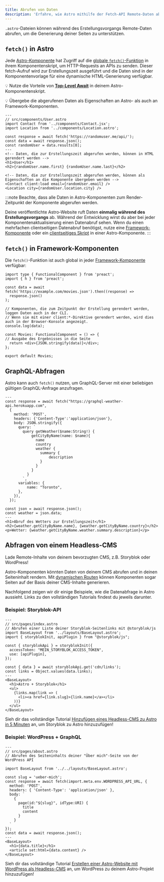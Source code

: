 ```yaml
---
title: Abrufen von Daten
description: 'Erfahre, wie Astro mithilfe der Fetch-API Remote-Daten abrufen kann.'
---
```


`.astro`-Dateien können während des Erstellungsvorgangs Remote-Daten abrufen, um die Generierung deiner Seiten zu unterstützen.

## `fetch()` in Astro

Jede [Astro-Komponente](/de/core-concepts/astro-components/) hat Zugriff auf die [globale `fetch()`-Funktion](https://developer.mozilla.org/en-US/docs/Web/API/fetch) in ihrem Komponentenskript, um HTTP-Requests an APIs zu senden. Dieser fetch-Aufruf wird zur Erstellungszeit ausgeführt und die Daten sind in der Komponentenvorlage für eine dynamische HTML-Generierung verfügbar.

💡 Nutze die Vorteile von [**Top-Level Await**](https://developer.mozilla.org/en-US/docs/Web/JavaScript/Reference/Operators/await#top_level_await) in deinem Astro-Komponentenskript.

💡 Übergebe die abgerufenen Daten als Eigenschaften an Astro- als auch an Framework-Komponenten.

```astro /await fetch\\(.*?\\)/
---
// src/components/User.astro
import Contact from '../components/Contact.jsx';
import Location from '../components/Location.astro';

const response = await fetch('https://randomuser.me/api/');
const data = await response.json();
const randomUser = data.results[0];
---
<!-- Daten, die zur Erstellungszeit abgerufen werden, können in HTML gerendert werden -->
<h1>User</h1>
<h2>{randomUser.name.first} {randomUser.name.last}</h2>

<!-- Daten, die zur Erstellungszeit abgerufen werden, können als Eigenschaften an die Komponente übergeben werden -->
<Contact client:load email={randomUser.email} />
<Location city={randomUser.location.city} />
```

:::note
Beachte, dass alle Daten in Astro-Komponenten zum Render-Zeitpunkt der Komponente abgerufen werden.

Deine veröffentlichte Astro-Website ruft Daten **einmalig während des Erstellungsvorgangs** ab. Während der Entwicklung wirst du aber bei jeder Komponentenaktualisierung einen Datenabruf sehen. Wenn du einen mehrfachen clientseitigen Datenabruf benötigst, nutze eine [Framework-Komponente](/de/core-concepts/framework-components/) oder ein [clientseitiges Skript](/de/core-concepts/astro-components/#clientseitige-skripte) in einer Astro-Komponente.
:::


## `fetch()` in Framework-Komponenten

Die `fetch()`-Funktion ist auch global in jeder [Framework-Komponente](/de/core-concepts/framework-components/) verfügbar:

```tsx title="src/components/Movies.tsx" /await fetch\\(.*?\\)/
import type { FunctionalComponent } from 'preact';
import { h } from 'preact';

const data = await fetch('https://example.com/movies.json').then((response) =>
  response.json()
);

// Komponenten, die zum Zeitpunkt der Erstellung gerendert werden, loggen Daten auch in der CLI.
// Wenn sie mit einer client:*-Direktive gerendert werden, wird dies auch in der Browser-Konsole angezeigt.
console.log(data);

const Movies: FunctionalComponent = () => {
// Ausgabe des Ergebnisses in die Seite
  return <div>{JSON.stringify(data)}</div>;
};

export default Movies;
```


## GraphQL-Abfragen

Astro kann auch `fetch()` nutzen, um GraphQL-Server mit einer beliebigen gültigen GraphQL-Anfrage anzufragen.

```astro title="src/components/Weather.astro" "await fetch"
---
const response = await fetch("https://graphql-weather-api.herokuapp.com",
  {
    method: 'POST',
    headers: {'Content-Type':'application/json'},
    body: JSON.stringify({
      query: `
        query getWeather($name:String!) {
            getCityByName(name: $name){
              name
              country
              weather {
                summary {
                    description
                }
              }
            }
          }
        `,
      variables: {
          name: "Toronto",
      },
    }),
  });

const json = await response.json();
const weather = json.data;
---
<h1>Abruf des Wetters zur Erstellungszeit</h1>
<h2>{weather.getCityByName.name}, {weather.getCityByName.country}</h2>
<p>Wetter: {weather.getCityByName.weather.summary.description}</p>
```

## Abfragen von einem Headless-CMS

Lade Remote-Inhalte von deinem bevorzugten CMS, z.B. Storyblok oder WordPress!

Astro-Komponenten könnten Daten von deinem CMS abrufen und in deinen Seiteninhalt rendern. Mit [dynamischen Routen](/de/core-concepts/routing/#dynamische-routen) können Komponenten sogar Seiten auf der Basis deiner CMS-Inhalte generieren.

Nachfolgend zeigen wir dir einige Beispiele, wie die Datenabfrage in Astro aussieht. Links zu den vollständigen Tutorials findest du jeweils darunter.

### Beispiel: Storyblok-API

```astro
---
// src/pages/index.astro
// Abrufen einer Liste deiner Storyblok-Seitenlinks mit @storyblok/js
import BaseLayout from '../layouts/BaseLayout.astro';
import { storyblokInit, apiPlugin } from "@storyblok/js";

const { storyblokApi } = storyblokInit({
  accessToken: "MEIN_STORYBLOK_ACCESS_TOKEN",
  use: [apiPlugin],
});

const { data } = await storyblokApi.get('cdn/links');
const links = Object.values(data.links);
---
<BaseLayout>
  <h1>Astro + Storyblok</h1>
  <ul>
    {links.map(link => (
      <li><a href={link.slug}>{link.name}</a></li>
    ))}
  </ul>
</BaseLayout>
```
Sieh dir das vollständige Tutorial [Hinzufügen eines Headless-CMS zu Astro in 5 Minuten](https://www.storyblok.com/tp/add-a-headless-cms-to-astro-in-5-minutes) an, um Storyblok zu Astro hinzuzufügen!

### Beispiel: WordPress + GraphQL

```astro
---
// src/pages/about.astro
// Abrufen des Seiteninhalts deiner "Über mich"-Seite von der WordPress API

import BaseLayout from '../../layouts/BaseLayout.astro';

const slug = 'ueber-mich';
const response = await fetch(import.meta.env.WORDPRESS_API_URL, {
  method: 'POST',
  headers: { 'Content-Type': 'application/json' },
  body: `
    {
      page(id:"${slug}", idType:URI) {
        title 
        content 
      }
    }
  `
});
const data = await response.json();
---
<BaseLayout>
  <h1>{data.title}</h1>
  <article set:html={data.content} />
</BaseLayout>
```

Sieh dir das vollständige Tutorial [Erstellen einer Astro-Website mit WordPress als Headless-CMS](https://blog.openreplay.com/building-an-astro-website-with-wordpress-as-a-headless-cms) an, um WordPress zu deinem Astro-Projekt hinzuzufügen! 
